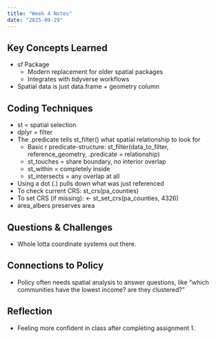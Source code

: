 ```yaml
---
title: "Week 4 Notes"
date: "2025-09-29"
---
```


## Key Concepts Learned
- sf Package
  * Modern replacement for older spatial packages
  * Integrates with tidyverse workflows
- Spatial data is just data.frame + geometry column

## Coding Techniques
- st = spatial selection
- dplyr = filter
- The .predicate tells st_filter() what spatial relationship to look for
  * Basic r predicate-structure: st_filter(data_to_filter, reference_geometry, .predicate = relationship)
  * st_touches = share boundary, no interior overlap
  * st_within =  completely inside
  * st_intersects = any overlap at all
- Using a dot (.) pulls down what was just referenced
- To check current CRS: st_crs(pa_counties)
- To set CRS (if missing): <- st_set_crs(pa_counties, 4326)
- area_albers preserves area

## Questions & Challenges
- Whole lotta coordinate systems out there.

## Connections to Policy
- Policy often needs spatial analysis to answer questions, like "which communities have the lowest income? are they clustered?"

## Reflection
- Feeling more confident in class after completing assignment 1.